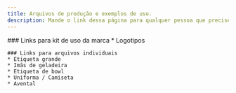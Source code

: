 ```yaml
---
title: Arquivos de produção e exemplos de uso.
description: Mande o link dessa página para qualquer pessoa que precise usar a marca.
---
```


<WithLenis>
<NotReady>
    ### Links para kit de uso da marca
    * Logotipos

    ### Links para arquivos individuais
    * Etiqueta grande
    * Imãs de geladeira
    * Etiqueta de bowl
    * Uniforma / Camiseta
    * Avental
</NotReady>
</WithLenis>